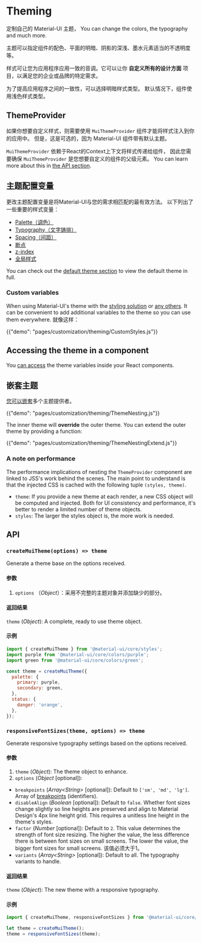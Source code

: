 # Theming

<p class="description">定制自己的 Material-UI 主题， You can change the colors, the typography and much more.</p>

主题可以指定组件的配色、平面的明暗、阴影的深浅、墨水元素适当的不透明度等。

样式可让您为应用程序应用一致的音调。它可以让你 **自定义所有的设计方面** 项目，以满足您的企业或品牌的特定需求。

为了提高应用程序之间的一致性，可以选择明暗样式类型。 默认情况下，组件使用浅色样式类型。

## ThemeProvider

如果你想要自定义样式，则需要使用 `MuiThemeProvider` 组件才能将样式注入到你的应用中。 但是，这是可选的，因为 Material-UI 组件带有默认主题。

`MuiThemeProvider` 依赖于React的Context上下文将样式传递给组件， 因此您需要确保 `MuiThemeProvider` 是您想要自定义的组件的父级元素。 You can learn more about this in [the API section](/styles/api/#themeprovider).

## 主题配置变量

更改主题配置变量是将Material-UI与您的需求相匹配的最有效方法。 以下列出了一些重要的样式变量：

- [Palette（调色）](/customization/palette/)
- [Typography（文字铸排）](/customization/typography/)
- [Spacing（间距）](/customization/spacing/)
- [断点](/customization/breakpoints/)
- [z-index](/customization/z-index/)
- [全局样式](/customization/globals/)

You can check out the [default theme section](/customization/default-theme/) to view the default theme in full.

### Custom variables

When using Material-UI's theme with the [styling solution](/styles/basics/) or [any others](/guides/interoperability/#themeprovider). It can be convenient to add additional variables to the theme so you can use them everywhere. 就像这样：

{{"demo": "pages/customization/theming/CustomStyles.js"}}

## Accessing the theme in a component

You [can access](/styles/advanced/#accessing-the-theme-in-a-component) the theme variables inside your React components.

## 嵌套主题

[您可以嵌套](/styles/advanced/#theme-nesting)多个主题提供者。

{{"demo": "pages/customization/theming/ThemeNesting.js"}}

The inner theme will **override** the outer theme. You can extend the outer theme by providing a function:

{{"demo": "pages/customization/theming/ThemeNestingExtend.js"}}

### A note on performance

The performance implications of nesting the `ThemeProvider` component are linked to JSS's work behind the scenes. The main point to understand is that the injected CSS is cached with the following tuple `(styles, theme)`.

- `theme`: If you provide a new theme at each render, a new CSS object will be computed and injected. Both for UI consistency and performance, it's better to render a limited number of theme objects.
- `styles`: The larger the styles object is, the more work is needed.

## API

### `createMuiTheme(options) => theme`

Generate a theme base on the options received.

#### 参数

1. `options` （*Object*）：采用不完整的主题对象并添加缺少的部分。

#### 返回结果

`theme` (*Object*): A complete, ready to use theme object.

#### 示例

```js
import { createMuiTheme } from '@material-ui/core/styles';
import purple from '@material-ui/core/colors/purple';
import green from '@material-ui/core/colors/green';

const theme = createMuiTheme({
  palette: {
    primary: purple,
    secondary: green,
  },
  status: {
    danger: 'orange',
  },
});
```

### `responsiveFontSizes(theme, options) => theme`

Generate responsive typography settings based on the options received.

#### 参数

1. `theme` (*Object*): The theme object to enhance.
2. `options` (*Object* [optional]):

- `breakpoints` (*Array<String\>* [optional]): Default to `['sm', 'md', 'lg']`. Array of [breakpoints](/customization/breakpoints/) (identifiers).
- `disableAlign` (*Boolean* [optional]): Default to `false`. Whether font sizes change slightly so line heights are preserved and align to Material Design's 4px line height grid. This requires a unitless line height in the theme's styles.
- `factor` (*Number* [optional]): Default to `2`. This value determines the strength of font size resizing. The higher the value, the less difference there is between font sizes on small screens. The lower the value, the bigger font sizes for small screens. 该值必须大于1。
- `variants` (*Array<String\>* [optional]): Default to all. The typography variants to handle.

#### 返回结果

`theme` (*Object*): The new theme with a responsive typography.

#### 示例

```js
import { createMuiTheme, responsiveFontSizes } from '@material-ui/core/styles';

let theme = createMuiTheme();
theme = responsiveFontSizes(theme);
```
